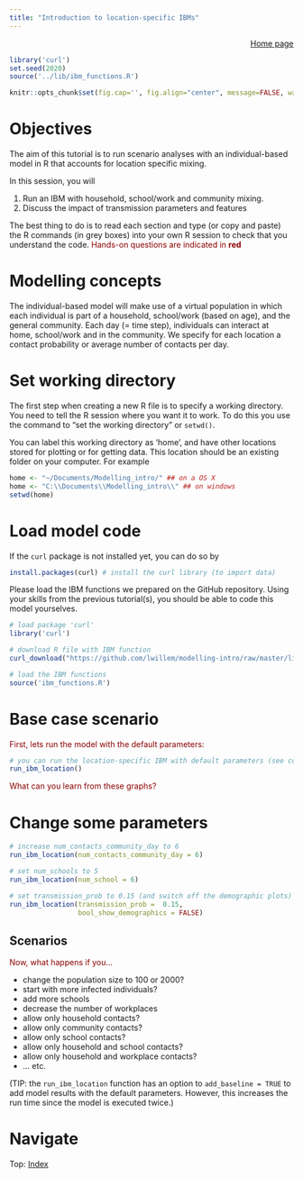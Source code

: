 ```yaml
---
title: "Introduction to location-specific IBMs"
---
```


<div style="text-align: right">
[Home page](index.html)
</div>

```r
library('curl')
set.seed(2020)
source('../lib/ibm_functions.R')

knitr::opts_chunk$set(fig.cap='', fig.align="center", message=FALSE, warning=FALSE, fig.height = 6, fig.width = 10)
```

# Objectives
The aim of this tutorial is to run scenario analyses with an individual-based model in R that accounts for location specific mixing.

In this session, you will

1. Run an IBM with household, school/work and community mixing.
2. Discuss the impact of transmission parameters and features

The best thing to do is to read each section and type (or copy and paste) the R commands (in grey boxes) into your own R session to check that you understand the code. <n style="color:darkred"> Hands-on questions are indicated in **red** </n>

# Modelling concepts

The individual-based model will make use of a virtual population in which each individual is part of a household, school/work (based on age), and the general community. Each day (= time step), individuals can interact at home, school/work and in the community. We specify for each location a contact probability or average number of contacts per day.

# Set working directory
The first step when creating a new R file is to specify a working directory. You need to tell the R session where you want it to work. To do this you use the command to "set the working directory" or `setwd()`. 

You can label this working directory as 'home', and have other locations stored for plotting or for getting data. This location should be an existing folder on your computer. For example

```r
home <- "~/Documents/Modelling_intro/" ## on a OS X
home <- "C:\\Documents\\Modelling_intro\\" ## on windows
setwd(home)
```

# Load model code

If the `curl` package is not installed yet, you can do so by
```r
install.packages(curl) # install the curl library (to import data)
```

Please load the IBM functions we prepared on the GitHub repository. Using your skills from the previous tutorial(s), you should be able to code this model yourselves.

```r
# load package 'curl'
library('curl')

# download R file with IBM function
curl_download("https://github.com/lwillem/modelling-intro/raw/master/lib/ibm_functions.R", destfile = "ibm_functions.R")

# load the IBM functions
source('ibm_functions.R')
```

# Base case scenario

<n style="color:darkred">
First, lets run the model with the default parameters:
</n>

```r
# you can run the location-specific IBM with default parameters (see console)
run_ibm_location()

```

<n style="color:darkred">
What can you learn from these graphs?
</n>

# Change some parameters
```r

# increase num_contacts_community_day to 6
run_ibm_location(num_contacts_community_day = 6)

# set num_schools to 5
run_ibm_location(num_school = 6)

# set transmission_prob to 0.15 (and switch off the demographic plots)
run_ibm_location(transmission_prob =  0.15,
                 bool_show_demographics = FALSE)

```


## Scenarios
<n style="color:darkred">
Now, what happens if you...

* change the population size to 100 or 2000?
* start with more infected individuals?
* add more schools
* decrease the number of workplaces
* allow only household contacts?
* allow only community contacts?
* allow only school contacts?
* allow only household and school contacts?
* allow only household and workplace contacts?
* ... etc.
</n>

(TIP: the `run_ibm_location` function has an option to `add_baseline = TRUE` to add model results with the default parameters. However, this increases the run time since the model is executed twice.)

<div>
# Navigate
Top: [Index](index.html)
</div>

